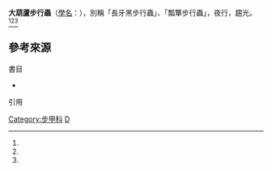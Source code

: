 {{Speciesbox 
| taxon = Scarites sulcatus
| authority = [[Guillaume-Antoine_Olivier|Olivier]], 1795
}}

'''大葫蘆步行蟲 '''（[[學名|學名]]：{{sname|Scarites sulcatus}}），別稱「長牙黑步行蟲」、「瓢簞步行蟲」，夜行，趨光。{{sfn|楊維晟|2008|=44}}<ref name="taibif-85033"/><ref name="taibif-namecode-331019"/><ref name="TaiBNET-331019"/>

== 參考來源 ==
;書目
*{{clref|楊維晟|2008|ref= {{cite isbn| 9789862162491 | ref= harv | noedit}}}}

;引用
{{reflist|1|refs=   
<ref name="taibif-85033">{{cite web |url= http://eol.taibif.tw/gallery/taxonomy/85033 |title= Scarites sulcatus sulcatus Olivier, 1795 |publisher= 臺灣生命大百科 |access-date= 2015-06-13 |archive-date= 2016-10-06 |archive-url= https://web.archive.org/web/20161006111732/http://eol.taibif.tw/gallery/taxonomy/85033 |dead-url= no }}</ref>

<ref name="taibif-namecode-331019">{{cite web |url= http://taibif.org.tw/taibif_search/species_detail.php?name_code=331019 |title= ''Scarites sulcatus''  subsp. ''sulcatus'' Olivier, 1795 |publisher= 台灣生物多樣性資訊入口網-TaiBIF |accessdate= 2015-10-12 }}{{Dead link}}；2015-10-01日之前的前端介面舊版：{{cite web|url= http://taibif.tw/zh/namecode/331019 |title=  ''Scarites sulcatus''  subsp. ''sulcatus'' Olivier, 1795 |publisher=  台灣生物多樣性資訊入口網-TaiBIF  | accessdate =2015-10-12 |archiveurl= http://webcache.googleusercontent.com/search?q=cache:5xKLQS8pEm4J:taibif.tw/zh/namecode/331019+&cd=6&hl=zh-TW&ct=clnk&gl=tw  | archivedate= 2015-10-12}}<!-- http://archive.is/taibif.tw/zh/namecode/331019 --></ref>
<ref name="TaiBNET-331019">{{TaiBNET| id =331019 | zh =步行蟲 | binomial =Scarites sulcatus  subsp. sulcatus | accessdate =2015-10-12}} Olivier, 1795</ref>
}}

{{commonscat|Scarites sulcatus}}
{{Taxonbar}}

{{Portal box|生物学|昆蟲學}}

[[Category:步甲科|Category:步甲科]]
[[Category:1795年描述的昆虫|D]]